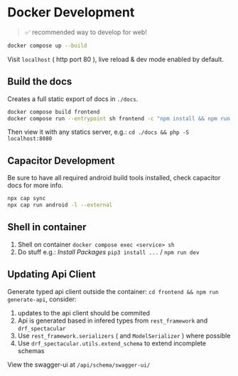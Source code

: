 # Docker Development

> ✅ recommended way to develop for web!

```bash
docker compose up --build
```

Visit `localhost` ( http port 80 ), live reload & dev mode enabled by default.

## Build the docs

Creates a full static export of docs in `./docs`.

```bash
docker compose build frontend
docker compose run --entrypoint sh frontend -c "npm install && npm run build:docs"
```

Then view it with any statics server, e.g.: `cd ./docs && php -S localhost:8080`

## Capacitor Development

Be sure to have all required android build tools installed, check capacitor docs for more info.

```bash
npx cap sync
npx cap run android -l --external
```

## Shell in container

1. Shell on container `docker compose exec <service> sh`
2. Do stuff e.g.: *Install Packages* `pip3 install ...` / `npm run dev`

## Updating Api Client

Generate typed api client outside the container: `cd frontend && npm run generate-api`, consider:

1. updates to the api client should be commited
2. Api is generated based in infered types from `rest_framework` and `drf_spectacular`
3. Use `rest_framework.serializers` ( and `ModelSerializer` ) where possible
4. Use `drf_spectacular.utils.extend_schema` to extend incomplete schemas

View the swagger-ui at `/api/schema/swagger-ui/`